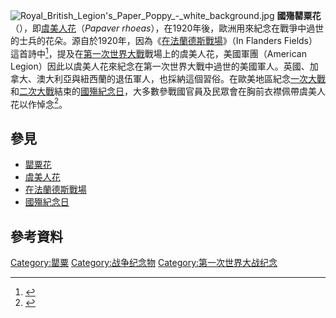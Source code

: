 {{expand English|Remembrance poppy|date=2017年11月22日}}
[[File:Royal_British_Legion's_Paper_Poppy_-_white_background.jpg|thumb]]
'''國殤罌粟花'''（{{lang-en|Remembrance poppy}}），即[[虞美人_(花卉)|虞美人花]]（''Papaver rhoeas''），在1920年後，歐洲用來紀念在戰爭中過世的士兵的花朵。源自於1920年，因為《[[在法蘭德斯戰場|在法蘭德斯戰場]]》（In Flanders Fields）這首詩中<ref>{{cite news |title=國殤紀念：P for Poppy， 英國領口上的小紅花 |url=https://global.udn.com/global_vision/story/8664/2097844 |work=聯合報 |date=2016-11-11 |accessdate=2018-11-20 |archive-date=2020-11-12 |archive-url=https://web.archive.org/web/20201112025559/http://global.udn.com/global_vision/story/8664/2097844 |dead-url=no }}</ref>，提及在[[第一次世界大戰|第一次世界大戰]]戰場上的虞美人花，美國軍團（American Legion）因此以虞美人花來紀念在第一次世界大戰中過世的美國軍人。英國、加拿大、澳大利亞與紐西蘭的退伍軍人，也採納這個習俗。在歐美地區紀念[[第一次世界大戰|一次大戰]]和[[第二次世界大戰|二次大戰]]結束的[[國殤紀念日|國殤紀念日]]，大多數參戰國官員及民眾會在胸前衣襟佩帶虞美人花以作悼念<ref>{{cite news |title=英女王現身一戰結束百周年活動　虞美人花為何戴足5朵？ |url=https://www.hk01.com/%E6%94%BF%E5%A3%87%E6%A0%B8%E5%BF%83%E5%A4%96%E5%9C%8D/257588/%E8%8B%B1%E5%A5%B3%E7%8E%8B%E7%8F%BE%E8%BA%AB%E4%B8%80%E6%88%B0%E7%B5%90%E6%9D%9F%E7%99%BE%E5%91%A8%E5%B9%B4%E6%B4%BB%E5%8B%95-%E8%99%9E%E7%BE%8E%E4%BA%BA%E8%8A%B1%E7%82%BA%E4%BD%95%E6%88%B4%E8%B6%B35%E6%9C%B5 |work=香港01 |date=2018-11-11 |accessdate=2018-11-20 |archive-date=2018-11-20 |archive-url=https://web.archive.org/web/20181120221300/https://www.hk01.com/%E6%94%BF%E5%A3%87%E6%A0%B8%E5%BF%83%E5%A4%96%E5%9C%8D/257588/%E8%8B%B1%E5%A5%B3%E7%8E%8B%E7%8F%BE%E8%BA%AB%E4%B8%80%E6%88%B0%E7%B5%90%E6%9D%9F%E7%99%BE%E5%91%A8%E5%B9%B4%E6%B4%BB%E5%8B%95-%E8%99%9E%E7%BE%8E%E4%BA%BA%E8%8A%B1%E7%82%BA%E4%BD%95%E6%88%B4%E8%B6%B35%E6%9C%B5 |dead-url=no }}</ref>。

== 參見 ==
* [[罌粟花|罌粟花]]
* [[虞美人_(花卉)|虞美人花]]
* [[在法蘭德斯戰場|在法蘭德斯戰場]]
* [[國殤紀念日|國殤紀念日]]

== 參考資料 ==
{{Reflist|2}}

[[Category:罌粟|Category:罌粟]]
[[Category:战争纪念物|Category:战争纪念物]]
[[Category:第一次世界大战纪念|Category:第一次世界大战纪念]]